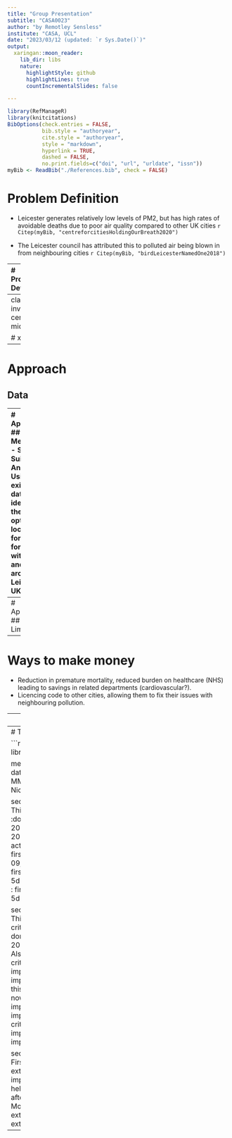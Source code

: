 ```yaml
---
title: "Group Presentation"
subtitle: "CASA0023"
author: "by Remotley Sensless"
institute: "CASA, UCL"
date: "2023/03/12 (updated: `r Sys.Date()`)"
output:
  xaringan::moon_reader:
    lib_dir: libs
    nature:
      highlightStyle: github
      highlightLines: true
      countIncrementalSlides: false

---
```


```r
library(RefManageR)
library(knitcitations)
BibOptions(check.entries = FALSE,
           bib.style = "authoryear",
           cite.style = "authoryear",
           style = "markdown",
           hyperlink = TRUE,
           dashed = FALSE,
           no.print.fields=c("doi", "url", "urldate", "issn"))
myBib <- ReadBib("./References.bib", check = FALSE)

```



# Problem Definition

- Leicester generates relatively low levels of PM2, but has high rates of avoidable deaths due to poor air quality compared to other UK cities `r Citep(myBib, "centreforcitiesHoldingOurBreath2020")`

- The Leicester council has attributed this to polluted air being blown in from neighbouring cities `r Citep(myBib, "birdLeicesterNamedOne2018")`




---
# Problem Definition


y



---
class: inverse, center, middle

# x 


---
# Approach
## Data


---
# Approach
## Methods - Site Suitablity Analysis
Using existing data to identify the optimal locations for future forests within and around Leicester, UK. 

.pull-left[

```r
DiagrammeR::grViz("digraph {
  
graph[layout = dot, rankdir = LR]

a [label = 'Suitable Site', shape = square, fillcolor = Black]
b [label = 'Prevlaining Wind Direction']
c [label = 'Pollution Concentration']
d [label = 'Existing infrastructure']


{b c d} -> a
}")
```
]

.pull-right[
```r
knitr::include_graphics('https://desktop.arcgis.com/en/arcmap/latest/extensions/spatial-analyst/solving-problems/GUID-C57C976E-7622-4815-BE51-74F31F3A16C9-web.png')
```


Image credit: [ArcGIS](https://desktop.arcgis.com/en/arcmap/latest/extensions/spatial-analyst/solving-problems/GUID-C57C976E-7622-4815-BE51-74F31F3A16C9-web.png)

]

---
# Approach
## Limitation


---
# Ways to make money
- Reduction in premature mortality, reduced burden on healthcare (NHS) leading to savings in related departments (cardiovascular?).
- Licencing code to other cities, allowing them to fix their issues with neighbouring pollution. 

---
# Timeline

```r
library(candela)

data <- list(
  list(name='Do this', level=1, start=0, end=5),
  list(name='This part 1', level=2, start=0, end=3),
  list(name='This part 2', level=2, start=3, end=5),
  list(name='Then that', level=1, start=5, end=15),
  list(name='That part 1', level=2, start=5, end=10),
  list(name='That part 2', level=2, start=10, end=15))

candela('GanttChart',
        data=data, label='name',
        start='start', end='end', level='level',
        width=700, height=200)

```


---
# Timeline 2

```r
library(DiagrammeR)

mermaid("
gantt
dateFormat  YYYY-MM-DD
title A Very Nice Gantt Diagram

section Basic Tasks
This is completed             :done,          first_1,    2014-01-06, 2014-01-08
This is active                :active,        first_2,    2014-01-09, 3d
Do this later                 :               first_3,    after first_2, 5d
Do this after that            :               first_4,    after first_3, 5d

section Important Things
Completed, critical task      :crit, done,    import_1,   2014-01-06,24h
Also done, also critical      :crit, done,    import_2,   after import_1, 2d
Doing this important task now :crit, active,  import_3,   after import_2, 3d
Next critical task            :crit,          import_4,   after import_3, 5d

section The Extras
First extras                  :active,        extras_1,   after import_4,  3d
Second helping                :               extras_2,   after extras_1, 20h
More of the extras            :               extras_3,   after extras_1, 48h
")
```


---

